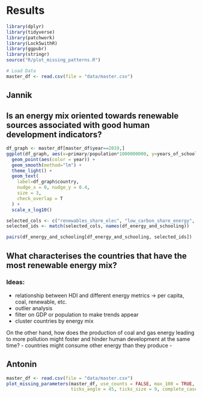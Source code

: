 # Results

```r
library(dplyr)
library(tidyverse)
library(patchwork)
library(Lock5withR)
library(ggpubr)
library(stringr)
source("R/plot_missing_patterns.R")
```


```r
# Load Data
master_df <- read.csv(file = "data/master.csv")
```

## Jannik

## Is an energy mix oriented towards renewable sources associated with good human development indicators? 

```r
df_graph <- master_df[master_df$year==2019,]
ggplot(df_graph, aes(x=primary/population*1000000000, y=years_of_schooling)) +
  geom_point(aes(color = year)) +
  geom_smooth(method="lm") +
  theme_light() + 
  geom_text(
    label=df_graph$country, 
    nudge_x = 0, nudge_y = 0.4,
    size = 3,
    check_overlap = T
  ) +
  scale_x_log10()
```

```r
selected_cols <- c("renewables_share_elec", "low_carbon_share_energy", "hdi_rank", "schooling_years")
selected_ids <- match(selected_cols, names(df_energy_and_schooling))

pairs(df_energy_and_schooling[df_energy_and_schooling, selected_ids])
```

## What characterises the countries that have the most renewable energy mix? 

### Ideas:
- relationship between HDI and different energy metrics -> per capita, coal, renewable, etc.
- outlier analysis
- filter on GDP or population to make trends appear
- cluster countries by energy mix



On the other hand, how does the production of coal and gas energy leading to more pollution might foster and hinder human development at the same time?
- countries might consume other energy than they produce
- 


## Antonin

```r
master_df <- read.csv(file = "data/master.csv")
plot_missing_parameters(master_df, use_counts = FALSE, max_100 = TRUE, 
                        ticks_angle = 45, ticks_size = 9, complete_cases_size = 3.5, complete_cases_hjust = 0.1, y_ticks_size = 9)
```



